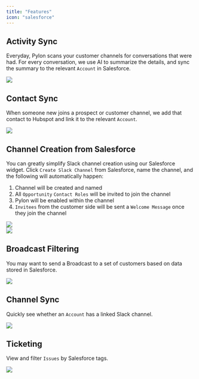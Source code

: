 ```yaml
---
title: "Features"
icon: "salesforce"
---
```


## Activity Sync

Everyday, Pylon scans your customer channels for conversations that were had.
For every conversation, we use AI to summarize the details, and sync the summary
to the relevant `Account` in Salesforce.

<Frame>
  <img src="/images/sfdc-activity.png" />
</Frame>

## Contact Sync

When someone new joins a prospect or customer channel, we add that contact to
Hubspot and link it to the relevant `Account`.

<Frame>
  <img src="/images/sfdc-contact.png" />
</Frame>

## Channel Creation from Salesforce

You can greatly simplify Slack channel creation using our Salesforce widget.
Click `Create Slack Channel` from Salesforce, name the channel, and the
following will automatically happen:

1. Channel will be created and named
2. All `Opportunity` `Contact Roles` will be invited to join the channel
3. Pylon will be enabled within the channel
4. `Invitees` from the customer side will be sent a `Welcome Message` once they
   join the channel

<Frame>
  <img src="/images/sfdc-create-channel.png" />
</Frame>

<br />
<Frame>
  <img src="/images/sfdc-create-channel-2.png" />
</Frame>

## Broadcast Filtering

You may want to send a Broadcast to a set of customers based on data stored in
Salesforce.

<Frame>
  <img src="/images/sfdc-broadcast.png" />
</Frame>

## Channel Sync

Quickly see whether an `Account` has a linked Slack channel.

<Frame>
  <img src="/images/sfdc-slack.png" />
</Frame>

## Ticketing

View and filter `Issues` by Salesforce tags.

<Frame>
  <img src="/images/sfdc-ticketing.png" />
</Frame>
